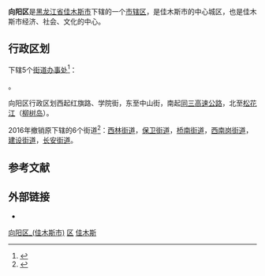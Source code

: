 {{Infobox China County
| county = 向阳区
| usedname = 
| nameorigin = 
| Photo = File:佳木斯市向阳区政府 Government of Xiangyang District, Jiamusi, Jan 2018.jpg
| Photoname = 向阳区政府
| map = File:ChinaJiamusiXiangyang.png
| map_caption = 
| Pinyin =  Xiàngyáng Qū
| Belong = [[黑龙江省|黑龙江省]][[佳木斯市|佳木斯市]]
| Types = [[市辖区|市辖区]]
| admincode =  230803
| founded = 
| seat = 
| officerTitle = 区委书记
| officer = 王献宇
| officerTitle2 = 区长
| officer2 = 方东昕
| division = 6
| town = 
| township = 
| subdistrict = 6
| dialect = 东北官话
| post code = 154002
| phone code = 454
| coordinate = 
| area = 38平方千米
| area land = 
| area water = 
| census yr = 
| pop = 23.4万人
| density =  
| GDP = 41.98亿元（2016年）
| GDP_as_of = 
| GDPPC = 
| carlicense = 黑D
| web = www.xyq.gov.cn
| web_title = 向阳区政府网
}}
'''向阳区'''是[[黑龙江省|黑龙江省]][[佳木斯市|佳木斯市]]下辖的一个[[市辖区|市辖区]]，是佳木斯市的中心城区，也是佳木斯市经济、社会、文化的中心。

== 行政区划 ==
{{PAGENAMEBASE}}下辖5个[[街道办事处|街道办事处]]<ref>{{PRC admin/ref sgc|23/08/03}}</ref>：

{{PRC admin/children|23/08/03}}。

向阳区行政区划西起红旗路、学院街，东至中山街，南起[[同三高速公路|同三高速公路]]，北至[[松花江|松花江]]（[[柳树岛|柳树岛]]）。

2016年撤销原下辖的6个街道<ref>{{Cite web |url=http://www.mca.gov.cn/article/sj/tjbz/a/2016/201702/201702231129.html |title=2016年中华人民共和国县以下行政区划变更情况 |accessdate=2017-06-25 |archive-date=2018-02-24 |archive-url=https://web.archive.org/web/20180224113212/http://www.mca.gov.cn/article/sj/tjbz/a/2016/201702/201702231129.html |dead-url=no }}</ref>：[[西林街道_(佳木斯市)|西林街道]]，[[保卫街道|保卫街道]]，[[桥南街道_(佳木斯市)|桥南街道]]，[[西南岗街道|西南岗街道]]，[[建设街道_(佳木斯市)|建设街道]]，[[长安街道_(佳木斯市)|长安街道]]。

== 参考文献 ==
{{reflist}}

== 外部链接 ==
* {{Official website|http://www.xyq.gov.cn/|name=佳木斯市向阳区人民政府}}

{{黑龙江省佳木斯市向阳区行政区划}}
{{佳木斯市行政区划}}
{{黑龙江行政区划}}

[[Category:向阳区_(佳木斯市)|]]
[[Category:佳木斯区县市|区]]
[[Category:黑龙江市辖区|佳木斯]]